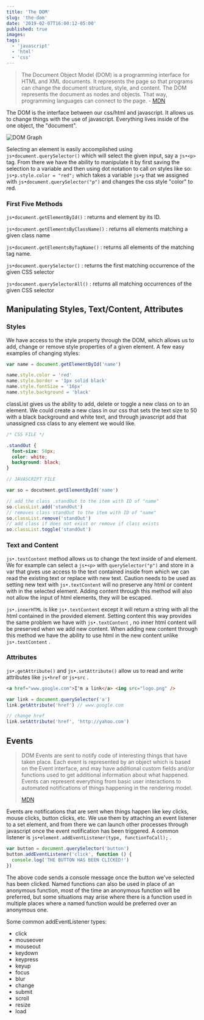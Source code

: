 ```yaml
---
title: 'The DOM'
slug: 'the-dom'
date: '2019-02-07T16:00:12-05:00'
published: true
images:
tags:
  - 'javascript'
  - 'html'
  - 'css'
---
```


> The Document Object Model (DOM) is a programming interface for HTML and XML documents. It represents the page so that programs can change the document structure, style, and content. The DOM represents the document as nodes and objects. That way, programming languages can connect to the page.
> \- [MDN](https://developer.mozilla.org/en-US/docs/Web/API/Document_Object_Model/Introduction)

The DOM is the interface between our css/html and javascript. It allows us to change things with the use of javascript. Everything lives inside of the one object, the "document".

![DOM Graph](./dom_graph.gif)

Selecting an element is easily accomplished using `js•document.querySelector()` which will select the given input, say a `js•<p>` tag. From there we have the ability to manipulate it by first saving the selection to a variable and then using dot notation to call on styles like so: `js•p.style.color = "red";` which takes a variable `js•p` that we assigned with `js•document.querySelector("p")` and changes the css style "color" to red.

### First Five Methods

`js•document.getElementById()`
: returns and element by its ID.

`js•document.getElementsByClassName()`
: returns all elements matching a given class name

`js•document.getElementsByTagName()`
: returns all elements of the matching tag name.

`js•document.querySelector()`
: returns the first matching occurrence of the given CSS selector

`js•document.querySelectorAll()`
: returns all matching occurrences of the given CSS selector

## Manipulating Styles, Text/Content, Attributes

### Styles

We have access to the style property through the DOM, which allows us to add, change or remove style properties of a given element. A few easy examples of changing styles:

```javascript
var name = document.getElementById('name')

name.style.color = 'red'
name.style.border = '1px solid black'
name.style.fontSize = '16px'
name.style.background = 'black'
```

classList gives us the ability to add, delete or toggle a new class on to an element. We could create a new class in our css that sets the text size to 50 with a black background and white text, and through javascript add that unassigned css class to any element we would like.

```css
/* CSS FILE */

.standOut {
  font-size: 50px;
  color: white;
  background: black;
}
```

```javascript
// JAVASCRIPT FILE

var so = docutment.getElementById('name')

// add the class .standOut to the item with ID of "name"
so.classList.add('standOut')
// removes class standOut to the item with ID of "name"
so.classList.remove('standOut')
// add class if does not exist or remove if class exists
so.classList.toggle('standOut')
```

### Text and Content

`js•.textContent` method allows us to change the text inside of and element. We for example can select a `js•<p>` with `querySelector("p")` and store in a var that gives use access to the text contained inside from which we can read the existing text or replace with new text. Caution needs to be used as setting new text with `js•.textContent` will no preserve any html or content with in the selected element. Adding content through this method will also not allow the input of html elements, they will be escaped.

`js•.innerHTML` is like `js•.textContent` except it will return a string with all the html contained in the provided element. Setting content this way provides the same problem we have with `js•.textContent` , no inner html content will be preserved when we add new content. When adding new content through this method we have the ability to use html in the new content unlike `js•.textContent` .

### Attributes

`js•.getAttribute()` and `js•.setAttribute()` allow us to read and write attributes like `js•href` or `js•src` .

```html
<a href="www.google.com">I'm a link</a> <img src="logo.png" />
```

```javascript
var link = document.querySelector('a')
link.getAttribute('href') // www.google.com

// change href
link.setAttribute('href', 'http://yahoo.com')
```

## Events

> DOM Events are sent to notify code of interesting things that have taken place. Each event is represented by an object which is based on the Event interface, and may have additional custom fields and/or functions used to get additional information about what happened. Events can represent everything from basic user interactions to automated notifications of things happening in the rendering model.
>
> [MDN](https://developer.mozilla.org/en-US/docs/Web/Events)

Events are notifications that are sent when things happen like key clicks, mouse clicks, button clicks, etc. We use them by attaching an event listener to a set element, and from there we can launch other processes through javascript once the event notification has been triggered. A common listener is `js•element.addEventListener(type, functionToCall);` .

```javascript
var button = document.querySelector('button')
button.addEventListener('click', function () {
  console.log('THE BUTTON HAS BEEN CLICKED!')
})
```

The above code sends a console message once the button we've selected has been clicked. Named functions can also be used in place of an anonymous function, most of the time an anonymous function will be preferred, but some situations may arise where there is a function used in multiple places where a named function would be preferred over an anonymous one.

Some common addEventListener types:

- click
- mouseover
- mouseout
- keydown
- keypress
- keyup
- focus
- blur
- change
- submit
- scroll
- resize
- load
